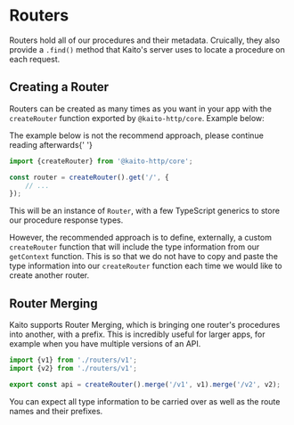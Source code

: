 
# Routers

Routers hold all of our procedures and their metadata. Cruically, they also provide a `.find()` method that Kaito's server uses to locate a procedure on each request.

## Creating a Router

Routers can be created as many times as you want in your app with the `createRouter` function exported by `@kaito-http/core`. Example below:

<Callout emoji="⚠">The example below is not the recommend approach, please continue reading afterwards</Callout>{' '}

```ts
import {createRouter} from '@kaito-http/core';

const router = createRouter().get('/', {
	// ...
});
```

This will be an instance of `Router`, with a few TypeScript generics to store our procedure response types.

However, the recommended approach is to define, externally, a custom `createRouter` function that will include the type information from our `getContext` function.
This is so that we do not have to copy and paste the type information into our `createRouter` function each time we would like to
create another router.

## Router Merging

Kaito supports Router Merging, which is bringing one router's procedures into another, with a prefix. This is incredibly useful for larger apps, for example when you have multiple versions of an API.

```ts
import {v1} from './routers/v1';
import {v2} from './routers/v1';

export const api = createRouter().merge('/v1', v1).merge('/v2', v2);
```

You can expect all type information to be carried over as well as the route names and their prefixes.
